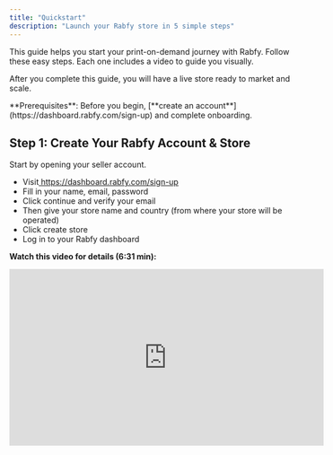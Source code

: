 ```yaml
---
title: "Quickstart"
description: "Launch your Rabfy store in 5 simple steps"
---
```


This guide helps you start your print-on-demand journey with Rabfy. Follow these easy steps. Each one includes a video to guide you visually.

After you complete this guide, you will have a live store ready to market and scale.

<Note>
  **Prerequisites**: Before you begin, [**create an account**](https://dashboard.rabfy.com/sign-up) and complete onboarding.
</Note>

## **Step 1: Create Your Rabfy Account & Store**

Start by opening your seller account.

- Visit[ <u>https://dashboard.rabfy.com/sign-up</u>](https://dashboard.rabfy.com/sign-up)
- Fill in your name, email, password
- Click continue and verify your email
- Then give your store name and country (from where your store will be operated)
- Click create store
- Log in to your Rabfy dashboard

**Watch this video for details (6:31 min):**

<iframe width="560" height="315" src="https://www.youtube.com/embed/Le1g34cIQ5I?si=kqnD-q3p-ow_-UoL" title="YouTube video player" frameborder="0" allow="accelerometer; autoplay; clipboard-write; encrypted-media; gyroscope; picture-in-picture; web-share" referrerpolicy="strict-origin-when-cross-origin" allowfullscreen />